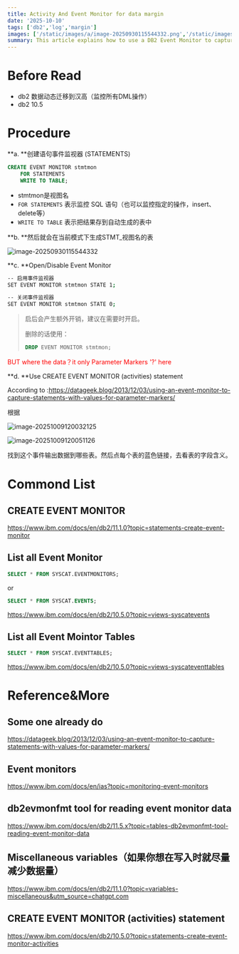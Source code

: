 ```yaml
---
title: Activity And Event Monitor for data margin
date: '2025-10-10'
tags: ['db2','log','margin']
images: ['/static/images/a/image-20250930115544332.png','/static/images/a/image-20251009120032125.png','/static/images/a/image-20251009120051126.png']
summary: This article explains how to use a DB2 Event Monitor to capture and analyze all DML operations in real time, enabling dynamic data migration and change tracking.
---
```


# Before Read

+ db2 数据动态迁移到汉高（监控所有DML操作）
+ db2 10.5





# Procedure

**a. **创建语句事件监视器 (STATEMENTS)

```sql
CREATE EVENT MONITOR stmtmon
    FOR STATEMENTS
    WRITE TO TABLE;
```

+ stmtmon是视图名
+ `FOR STATEMENTS` 表示监控 SQL 语句（也可以监控指定的操作，insert、delete等）
+ `WRITE TO TABLE` 表示把结果存到自动生成的表中

**b. **然后就会在当前模式下生成STMT_视图名的表

![image-20250930115544332](/static/images/a/image-20250930115544332.png)

**c. **Open/Disable Event Monitor

```bash
-- 启用事件监视器
SET EVENT MONITOR stmtmon STATE 1;

-- 关闭事件监视器
SET EVENT MONITOR stmtmon STATE 0;
```

> 启后会产生额外开销，建议在需要时开启。
>
> 删除的话使用：
>
> ```sql
> DROP EVENT MONITOR stmtmon;
> ```
>
> 

<font color="red">BUT where the data？it only Parameter Markers '?' here</font>

**d. **Use CREATE EVENT MONITOR (activities) statement

According to :https://datageek.blog/2013/12/03/using-an-event-monitor-to-capture-statements-with-values-for-parameter-markers/

根据

![image-20251009120032125](/static/images/a/image-20251009120032125.png)

![image-20251009120051126](/static/images/a/image-20251009120051126.png)

找到这个事件输出数据到哪些表。然后点每个表的蓝色链接，去看表的字段含义。

# Commond List

## CREATE EVENT MONITOR

https://www.ibm.com/docs/en/db2/11.1.0?topic=statements-create-event-monitor

## List all Event Monitor

```sql
SELECT * FROM SYSCAT.EVENTMONITORS;
```

or

```sql
SELECT * FROM SYSCAT.EVENTS;
```

https://www.ibm.com/docs/en/db2/10.5.0?topic=views-syscatevents

## List all Event Mointor Tables

```sql
SELECT * FROM SYSCAT.EVENTTABLES;
```

https://www.ibm.com/docs/en/db2/10.5.0?topic=views-syscateventtables

# Reference&More

## Some one already do

https://datageek.blog/2013/12/03/using-an-event-monitor-to-capture-statements-with-values-for-parameter-markers/

## Event monitors

https://www.ibm.com/docs/en/ias?topic=monitoring-event-monitors

## db2evmonfmt tool for reading event monitor data

https://www.ibm.com/docs/en/db2/11.5.x?topic=tables-db2evmonfmt-tool-reading-event-monitor-data

## Miscellaneous variables（如果你想在写入时就尽量减少数据量）

https://www.ibm.com/docs/en/db2/11.1.0?topic=variables-miscellaneous&utm_source=chatgpt.com

## CREATE EVENT MONITOR (activities) statement

https://www.ibm.com/docs/en/db2/10.5.0?topic=statements-create-event-monitor-activities